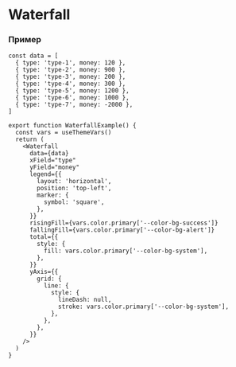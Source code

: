 

# Waterfall

<RemadeInfo
  commponentName="Waterfall"
  apiUrl="https://g2plot.antv.vision/en/docs/api/plots/waterfall"
/>

### Пример

```tsx
const data = [
  { type: 'type-1', money: 120 },
  { type: 'type-2', money: 900 },
  { type: 'type-3', money: 200 },
  { type: 'type-4', money: 300 },
  { type: 'type-5', money: 1200 },
  { type: 'type-6', money: 1000 },
  { type: 'type-7', money: -2000 },
]

export function WaterfallExample() {
  const vars = useThemeVars()
  return (
    <Waterfall
      data={data}
      xField="type"
      yField="money"
      legend={{
        layout: 'horizontal',
        position: 'top-left',
        marker: {
          symbol: 'square',
        },
      }}
      risingFill={vars.color.primary['--color-bg-success']}
      fallingFill={vars.color.primary['--color-bg-alert']}
      total={{
        style: {
          fill: vars.color.primary['--color-bg-system'],
        },
      }}
      yAxis={{
        grid: {
          line: {
            style: {
              lineDash: null,
              stroke: vars.color.primary['--color-bg-system'],
            },
          },
        },
      }}
    />
  )
}
```

<WaterfallExample />
